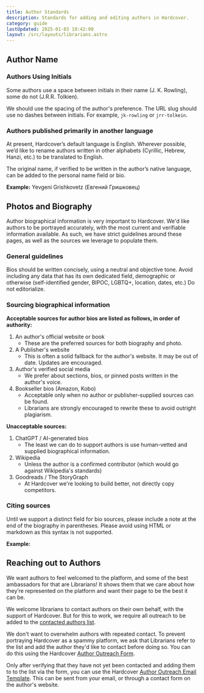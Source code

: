 ```yaml
---
title: Author Standards
description: Standards for adding and editing authors in Hardcover.
category: guide
lastUpdated: 2025-01-03 19:42:00
layout: /src/layouts/librarians.astro
---
```


## Author Name
### Authors Using Initials
Some authors use a space between initials in their name (J. K. Rowling), some do not (J.R.R. Tolkien). 

We should use the spacing of the author's preference. The URL slug should use no dashes between initials. For example, `jk-rowling` or `jrr-tolkein`.

### Authors published primarily in another language
At present, Hardcover’s default language is English. Wherever possible, we’d like to rename authors written in other alphabets (Cyrillic, Hebrew, Hanzi, etc.) to be translated to English.

The original name, if verified to be written in the author’s native language, can be added to the personal name field or bio.

**Example:** Yevgeni Grishkovetz (Евгений Гришковец)

## Photos and Biography
Author biographical information is very important to Hardcover. We'd like authors to be portrayed accurately, with the most current and verifiable information available. As such, we have strict guidelines around these pages, as well as the sources we leverage to populate them.

### General guidelines

Bios should be written concisely, using a neutral and objective tone. Avoid including any data that has its own dedicated field, demographic or otherwise (self-identified gender, BIPOC, LGBTQ+, location, dates, etc.) Do not editorialize.

### Sourcing biographical information

**Acceptable sources for author bios are listed as follows, in order of authority:**

1. An author's official website or book
    - These are the preferred sources for both biography and photo.
2. A Publisher's website
    - This is often a solid fallback for the author's website. It may be out of date. Updates are encouraged.
3. Author's verified social media
    - We prefer about sections, bios, or pinned posts written in the author's voice.
4. Bookseller bios (Amazon, Kobo)
    - Acceptable only when no author or publisher-supplied sources can be found.
    - Librarians are strongly encouraged to rewrite these to avoid outright plagiarism.

**Unacceptable sources:**
1. ChatGPT / AI-generated bios
    - The least we can do to support authors is use human-vetted and supplied biographical information.
2. Wikipedia
    - Unless the author is a confirmed contributor (which would go against Wikipedia's standards)
3. Goodreads / The StoryGraph
    - At Hardcover we're looking to build better, not directly copy competitors.

### Citing sources
Until we support a distinct field for bio sources, please include a note at the end of the biography in parentheses. Please avoid using HTML or markdown as this syntax is not supported.

**Example:** 

## Reaching out to Authors

We want authors to feel welcomed to the platform, and some of the best ambassadors for that are Librarians! It shows them that we care about how they’re represented on the platform and want their page to be the best it can be.

We welcome librarians to contact authors on their own behalf, with the support of Hardcover. But for this to work, we require all outreach to be added to the [contacted authors list](https://docs.google.com/spreadsheets/d/1MlaWgpBYdaLxxTwmYZxhQ0xPNqi4kZQ4J4CVPXa6Vxg/edit?gid=308756447#gid=308756447).

We don't want to overwhelm authors with repeated contact. To prevent portraying Hardcover as a spammy platform, we ask that Librarians refer to the list and add the author they'd like to contact before doing so. You can do this using the Hardcover [Author Outreach Form](https://forms.gle/ewUDjfe7SV8RdaWd6).

Only after verifying that they have not yet been contacted and adding them to to the list via the form, you can use the Hardcover [Author Outreach Email Template](https://docs.google.com/document/d/1fUmholoNHE9dR45LEREXeRUk-iwrKhlYtbzjLz9sGS8/edit?usp=sharing). This can be sent from your email, or through a contact form on the author's website.